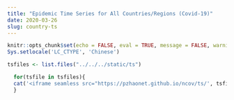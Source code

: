 ```yaml
---
title: "Epidemic Time Series for All Countries/Regions (Covid-19)"
date: 2020-03-26
slug: country-ts
---
```


```r
knitr::opts_chunk$set(echo = FALSE, eval = TRUE, message = FALSE, warning = FALSE, error = FALSE)
Sys.setlocale('LC_CTYPE', 'Chinese')
```

```r
tsfiles <- list.files("../../../static/ts")
```


```r
  for(tsfile in tsfiles){
  cat('<iframe seamless src="https://pzhaonet.github.io/ncov/ts/', tsfile, '" width="100%" height="400"></iframe>\\n', sep = '')
  }
```
